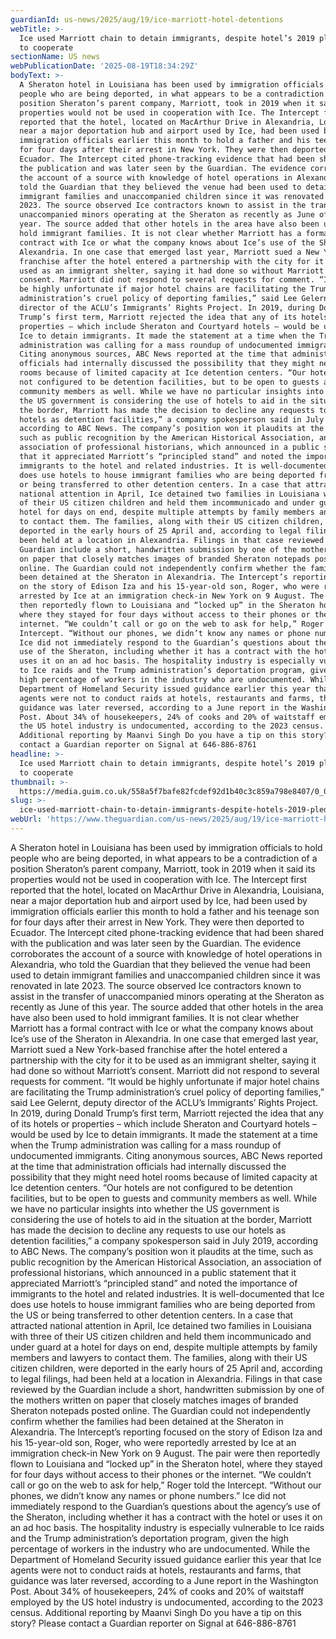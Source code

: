 ```yaml
---
guardianId: us-news/2025/aug/19/ice-marriott-hotel-detentions
webTitle: >-
  Ice used Marriott chain to detain immigrants, despite hotel’s 2019 pledge not
  to cooperate 
sectionName: US news
webPublicationDate: '2025-08-19T18:34:29Z'
bodyText: >-
  A Sheraton hotel in Louisiana has been used by immigration officials to hold
  people who are being deported, in what appears to be a contradiction of a
  position Sheraton’s parent company, Marriott, took in 2019 when it said its
  properties would not be used in cooperation with Ice. The Intercept first
  reported that the hotel, located on MacArthur Drive in Alexandria, Louisiana,
  near a major deportation hub and airport used by Ice, had been used by
  immigration officials earlier this month to hold a father and his teenage son
  for four days after their arrest in New York. They were then deported to
  Ecuador. The Intercept cited phone-tracking evidence that had been shared with
  the publication and was later seen by the Guardian. The evidence corroborates
  the account of a source with knowledge of hotel operations in Alexandria, who
  told the Guardian that they believed the venue had been used to detain
  immigrant families and unaccompanied children since it was renovated in late
  2023. The source observed Ice contractors known to assist in the transfer of
  unaccompanied minors operating at the Sheraton as recently as June of this
  year. The source added that other hotels in the area have also been used to
  hold immigrant families. It is not clear whether Marriott has a formal
  contract with Ice or what the company knows about Ice’s use of the Sheraton in
  Alexandria. In one case that emerged last year, Marriott sued a New York-based
  franchise after the hotel entered a partnership with the city for it to be
  used as an immigrant shelter, saying it had done so without Marriott’s
  consent. Marriott did not respond to several requests for comment. “It would
  be highly unfortunate if major hotel chains are facilitating the Trump
  administration’s cruel policy of deporting families,” said Lee Gelernt, deputy
  director of the ACLU’s Immigrants’ Rights Project. In 2019, during Donald
  Trump’s first term, Marriott rejected the idea that any of its hotels or
  properties – which include Sheraton and Courtyard hotels – would be used by
  Ice to detain immigrants. It made the statement at a time when the Trump
  administration was calling for a mass roundup of undocumented immigrants.
  Citing anonymous sources, ABC News reported at the time that administration
  officials had internally discussed the possibility that they might need hotel
  rooms because of limited capacity at Ice detention centers. “Our hotels are
  not configured to be detention facilities, but to be open to guests and
  community members as well. While we have no particular insights into whether
  the US government is considering the use of hotels to aid in the situation at
  the border, Marriott has made the decision to decline any requests to use our
  hotels as detention facilities,” a company spokesperson said in July 2019,
  according to ABC News. The company’s position won it plaudits at the time,
  such as public recognition by the American Historical Association, an
  association of professional historians, which announced in a public statement
  that it appreciated Marriott’s “principled stand” and noted the importance of
  immigrants to the hotel and related industries. It is well-documented that Ice
  does use hotels to house immigrant families who are being deported from the US
  or being transferred to other detention centers. In a case that attracted
  national attention in April, Ice detained two families in Louisiana with three
  of their US citizen children and held them incommunicado and under guard at a
  hotel for days on end, despite multiple attempts by family members and lawyers
  to contact them. The families, along with their US citizen children, were
  deported in the early hours of 25 April and, according to legal filings, had
  been held at a location in Alexandria. Filings in that case reviewed by the
  Guardian include a short, handwritten submission by one of the mothers written
  on paper that closely matches images of branded Sheraton notepads posted
  online. The Guardian could not independently confirm whether the families had
  been detained at the Sheraton in Alexandria. The Intercept’s reporting focused
  on the story of Edison Iza and his 15-year-old son, Roger, who were reportedly
  arrested by Ice at an immigration check-in New York on 9 August. The pair were
  then reportedly flown to Louisiana and “locked up” in the Sheraton hotel,
  where they stayed for four days without access to their phones or the
  internet. “We couldn’t call or go on the web to ask for help,” Roger told the
  Intercept. “Without our phones, we didn’t know any names or phone numbers.”
  Ice did not immediately respond to the Guardian’s questions about the agency’s
  use of the Sheraton, including whether it has a contract with the hotel or
  uses it on an ad hoc basis. The hospitality industry is especially vulnerable
  to Ice raids and the Trump administration’s deportation program, given the
  high percentage of workers in the industry who are undocumented. While the
  Department of Homeland Security issued guidance earlier this year that Ice
  agents were not to conduct raids at hotels, restaurants and farms, that
  guidance was later reversed, according to a June report in the Washington
  Post. About 34% of housekeepers, 24% of cooks and 20% of waitstaff employed by
  the US hotel industry is undocumented, according to the 2023 census.
  Additional reporting by Maanvi Singh Do you have a tip on this story? Please
  contact a Guardian reporter on Signal at 646-886-8761
headline: >-
  Ice used Marriott chain to detain immigrants, despite hotel’s 2019 pledge not
  to cooperate 
thumbnail: >-
  https://media.guim.co.uk/558a5f7bafe82fcdef92d1b40c3c859a798e8407/0_0_4999_3999/500.jpg
slug: >-
  ice-used-marriott-chain-to-detain-immigrants-despite-hotels-2019-pledge-not-to-cooperate
webUrl: 'https://www.theguardian.com/us-news/2025/aug/19/ice-marriott-hotel-detentions'
---
```

A Sheraton hotel in Louisiana has been used by immigration officials to hold people who are being deported, in what appears to be a contradiction of a position Sheraton’s parent company, Marriott, took in 2019 when it said its properties would not be used in cooperation with Ice. The Intercept first reported that the hotel, located on MacArthur Drive in Alexandria, Louisiana, near a major deportation hub and airport used by Ice, had been used by immigration officials earlier this month to hold a father and his teenage son for four days after their arrest in New York. They were then deported to Ecuador. The Intercept cited phone-tracking evidence that had been shared with the publication and was later seen by the Guardian. The evidence corroborates the account of a source with knowledge of hotel operations in Alexandria, who told the Guardian that they believed the venue had been used to detain immigrant families and unaccompanied children since it was renovated in late 2023. The source observed Ice contractors known to assist in the transfer of unaccompanied minors operating at the Sheraton as recently as June of this year. The source added that other hotels in the area have also been used to hold immigrant families. It is not clear whether Marriott has a formal contract with Ice or what the company knows about Ice’s use of the Sheraton in Alexandria. In one case that emerged last year, Marriott sued a New York-based franchise after the hotel entered a partnership with the city for it to be used as an immigrant shelter, saying it had done so without Marriott’s consent. Marriott did not respond to several requests for comment. “It would be highly unfortunate if major hotel chains are facilitating the Trump administration’s cruel policy of deporting families,” said Lee Gelernt, deputy director of the ACLU’s Immigrants’ Rights Project. In 2019, during Donald Trump’s first term, Marriott rejected the idea that any of its hotels or properties – which include Sheraton and Courtyard hotels – would be used by Ice to detain immigrants. It made the statement at a time when the Trump administration was calling for a mass roundup of undocumented immigrants. Citing anonymous sources, ABC News reported at the time that administration officials had internally discussed the possibility that they might need hotel rooms because of limited capacity at Ice detention centers. “Our hotels are not configured to be detention facilities, but to be open to guests and community members as well. While we have no particular insights into whether the US government is considering the use of hotels to aid in the situation at the border, Marriott has made the decision to decline any requests to use our hotels as detention facilities,” a company spokesperson said in July 2019, according to ABC News. The company’s position won it plaudits at the time, such as public recognition by the American Historical Association, an association of professional historians, which announced in a public statement that it appreciated Marriott’s “principled stand” and noted the importance of immigrants to the hotel and related industries. It is well-documented that Ice does use hotels to house immigrant families who are being deported from the US or being transferred to other detention centers. In a case that attracted national attention in April, Ice detained two families in Louisiana with three of their US citizen children and held them incommunicado and under guard at a hotel for days on end, despite multiple attempts by family members and lawyers to contact them. The families, along with their US citizen children, were deported in the early hours of 25 April and, according to legal filings, had been held at a location in Alexandria. Filings in that case reviewed by the Guardian include a short, handwritten submission by one of the mothers written on paper that closely matches images of branded Sheraton notepads posted online. The Guardian could not independently confirm whether the families had been detained at the Sheraton in Alexandria. The Intercept’s reporting focused on the story of Edison Iza and his 15-year-old son, Roger, who were reportedly arrested by Ice at an immigration check-in New York on 9 August. The pair were then reportedly flown to Louisiana and “locked up” in the Sheraton hotel, where they stayed for four days without access to their phones or the internet. “We couldn’t call or go on the web to ask for help,” Roger told the Intercept. “Without our phones, we didn’t know any names or phone numbers.” Ice did not immediately respond to the Guardian’s questions about the agency’s use of the Sheraton, including whether it has a contract with the hotel or uses it on an ad hoc basis. The hospitality industry is especially vulnerable to Ice raids and the Trump administration’s deportation program, given the high percentage of workers in the industry who are undocumented. While the Department of Homeland Security issued guidance earlier this year that Ice agents were not to conduct raids at hotels, restaurants and farms, that guidance was later reversed, according to a June report in the Washington Post. About 34% of housekeepers, 24% of cooks and 20% of waitstaff employed by the US hotel industry is undocumented, according to the 2023 census. Additional reporting by Maanvi Singh Do you have a tip on this story? Please contact a Guardian reporter on Signal at 646-886-8761
